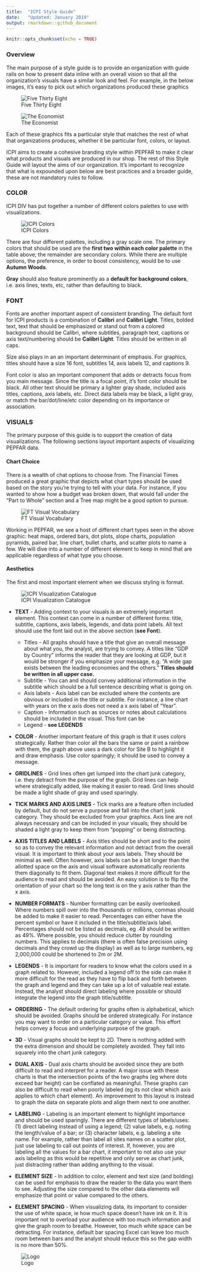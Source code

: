 ```yaml
---
title:  "ICPI Style Guide"
date:   "Updated: January 2019"
output: rmarkdown::github_document
---
```


```r
knitr::opts_chunk$set(echo = TRUE)
```

### Overview

The main purpose of a style guide is to provide an organization with guide rails on how to present data inline with an overall vision so that all the organization's visuals have a similar look and feel. For example, in the below images, it's easy to pick out which organizations produced these graphics

![Five Thirty Eight](RefImages/fivethirtyeight.png)


![The Economist](RefImages/theeconomist.png)

Each of these graphics fits a particular style that matches the rest of what that organizations produces, whether it be particular font, colors, or layout.

ICPI aims to create a cohesive branding style within PEPFAR to make it clear what products and visuals are produced in our shop. The rest of this Style Guide will layout the aims of our organization. It's important to recognize that what is expounded upon below are best practices and a broader guide, these are not mandatory rules to follow.  

### COLOR

ICPI DIV has put together a number of different colors palettes to use with visualizations.

![ICPI Colors](RefImages/icpi_colors.png)

There are four different palettes, including a gray scale one. The primary colors that should be used are the **first two within each color palette** in the table above; the remainder are secondary colors. While there are multiple options, the preference, in order to boost consistency, would be to use **Autumn Woods**. 

**Gray** should also feature prominently as a **default for background colors**, i.e. axis lines, texts, etc, rather than defaulting to black.

### FONT

Fonts are another important aspect of consistent branding. The default font for ICPI products is a combination of **Calibri** and **Calibri Light**. Titles, bolded text, text that should be emphasized or stand out from a colored background should be Calibri, where subtitles, paragraph text, captions or axis text/numbering should be **Calibri Light**. Titles should be written in all caps.

Size also plays in an an important determinant of emphasis. For graphics, titles should have a size 16 font, subtitles 14, axis labels 12, and captions 9.

Font color is also an important component that adds or detracts focus from you main message. Since the title is a focal point, it's font color should be black. All other text should be primary a lighter gray shade, included axis titles, captions, axis labels, etc. Direct data labels may be black, a light gray, or match the bar/dot/line/etc color depending on its importance or association.

### VISUALS

The primary purpose of this guide is to support the creation of data visualizations. The following sections layout important aspects of visualizing PEPFAR data.

#### Chart Choice

There is a wealth of chat options to choose from. The Financial Times produced a great graphic that depicts what chart types should be used based on the story you're trying to tell with your data. For instance, if you wanted to show how a budget was broken down, that would fall under the "Part to Whole" section and a Tree map might be a good option to pursue. 

![FT Visual Vocabulary](RefImages/ft_visualvocabulary.png)

Working in PEPFAR, we see a host of different chart types seen in the above graphic: heat maps, ordered bars, dot plots, slope charts, population pyramids, paired bar, line chart, bullet charts, and scatter plots to name a few. We will dive into a number of different element to keep in mind that are applicable regardless of what type you choose.

#### Aesthetics

The first and most important element when we discuss styling is format. 

![ICPI Visualization Catalogue](RefImages/viz_catalogue.png)

- **TEXT** - Adding context to your visuals is an extremely important element. This context can come in a number of different forms: title, subtitle, captions, axis labels, legends, and data point labels. All text should use the font laid out in the above section (**see Font**).  
   - Titles - All graphs should have a title that give an overall message about what you, the analyst, are trying to convey. A titles like "GDP by Country" informs the reader that they are looking at GDP, but it would be stronger if you emphasize your message, e.g. "A wide gap exists between the leading economies and the others." **Titles should be written in all upper case.**
   - Subtitle - You can and should convey additional information in the subtitle which should be a full sentence describing what is going on. 
   - Axis labels - Axis label can be excluded where the contents are obvious or included in the title or subtitle. For instance, a line chart with years on the x axis does not need a x axis label of "Year".
   - Caption - Information such as sources or notes about calculations should be included in the visual. This font can be 
   - Legend - **see LEGENDS**

- **COLOR** - Another important feature of this graph is that it uses colors strategically. Rather than color all the bars the same or paint a rainbow with them, the graph above uses a dark color for Site B to highlight it and draw emphasis. Use color sparingly; it should be used to convey a message.

- **GRIDLINES** - Grid lines often get lumped into the chart junk category, i.e. they detract from the purpose of the graph. Grid lines can help where strategically added, like making it easier to read. Grid lines should be made a light shade of gray and used sparingly.

- **TICK MARKS AND AXIS LINES** - Tick marks are a feature often included by default, but do not serve a purpose and fall into the chart junk category. They should be excluded from your graphics. Axis line are not always necessary and can be included in your visuals; they should be shaded a light gray to keep them from "popping" or being distracting. 

- **AXIS TITLES AND LABELS** - Axis titles should be short and to the point so as to convey the relevant information and not detract from the overall visual. It is important to think about your axis labels. They should be minimal as well. Often however, axis labels can be a bit longer than the allotted space on the axis and visual software automatically reorients them diagonally to fit them. Diagonal text makes it more difficult for the audience to read and should be avoided. An easy solution is to flip the orientation of your chart so the long text is on the y axis rather than the x axis. 

- **NUMBER FORMATS** - Number formatting can be easily overlooked. Where numbers spill over into the thousands or millions, commas should be added to make it easier to read. Percentages can either have the percent symbol or have it included in the title/subtitle/axis label. Percentages should not be listed as decimals, eg .49 should be written as 49%. Where possible, you should reduce clutter by rounding numbers. This applies to decimals (there is often false precision using decimals and they crowd up the display) as well as to large numbers, eg 2,000,000 could be shortened to 2m or 2M.

- **LEGENDS** - It is important for readers to know what the colors used in a graph related to. However, included a legend off to the side can make it more difficult for the read as they have to flip back and forth between the graph and legend and they can take up a lot of valuable real estate. Instead, the analyst should direct labeling where possible or should integrate the legend into the graph title/subtitle.

- **ORDERING** - The default ordering for graphs often is alphabetical, which should be avoided. Graphs should be ordered strategically. For instance you may want to order on a particular category or value. This effort helps convey a focus and underlying purpose of the graph.

- **3D** - Visual graphs should be kept to 2D. There is nothing added with the extra dimension and should be completely avoided. They fall into squarely into the chart junk category.

- **DUAL AXIS** - Dual axis charts should be avoided since they are both difficult to read and interpret for a reader. A major issue with these charts is that the intersection points of the two graphs (eg where dots exceed bar height) can be conflated as meaningful. These graphs can also be difficult to read when poorly labeled (eg its not clear which axis applies to which chart element). An improvement to this layout is instead to graph the data on separate plots and align them next to one another. 

- **LABELING** - Labeling is an important element to highlight importance and should be used sparingly. There are different types of labels/uses: (1) direct labeling instead of using a legend; (2) value labels, e.g. noting the length/value of a bar; or (3) character labels, e.g. labeling a site name. For example, rather than label all sites names on a scatter plot, just use labeling to call out points of interest. If, however, you are labeling all the values for a bar chart, it important to not also use your axis labeling as this would be repetitive and only serve as chart junk, just distracting rather than adding anything to the visual.

- **ELEMENT SIZE** - In addition to color, element and text size (and bolding) can be used for emphasis to draw the reader to the data you want them to see. Adjusting the size compared to the other data elements will emphasize that point or value compared to the others.

- **ELEMENT SPACING** - When visualizing data, its important to consider the use of white space, ie how much space doesn't have ink on it. It is important not to overload your audience with too much information and give the graph room to breathe. However, too much white space can be detracting. For instance, default bar spacing Excel can leave too much room between bars and the analyst should reduce this so the gap width is no more than 50%.

![Logo](RefImages/logo.png)